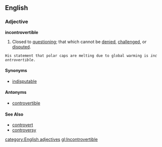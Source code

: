 ==English==

===Adjective===
'''incontrovertible'''
#Closed to [[question]]ing; that which cannot be [[denied]], [[challenged]], or [[disputed]].
 His statement that polar caps are melting due to global warming is ''incontrovertible''.
====Synonyms====
*[[indisputable]]

====Antonyms====
*[[controvertible]]

====See Also====
*[[controvert]]
*[[controversy]]

[[category:English adjectives]]
[[gl:Incontrovertible]]